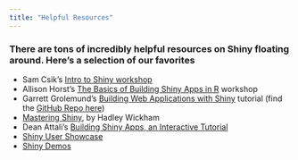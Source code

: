 ```yaml
---
title: "Helpful Resources"
---
```


### There are tons of incredibly helpful resources on Shiny floating around. Here's a selection of our favorites

-   Sam Csik's [Intro to Shiny workshop](https://samanthacsik.github.io/talks_workshops/2022-02-18-intro-to-shiny/)
-   Allison Horst's [The Basics of Building Shiny Apps in R](https://github.com/allisonhorst/shiny-basics-sb-r-ladies) workshop
-   Garrett Grolemund's [Building Web Applications with Shiny](https://shiny.rstudio.com/tutorial/) tutorial (find the [GitHub Repo here](https://github.com/rstudio-education/shiny.rstudio.com-tutorial))
-   [Mastering Shiny](https://mastering-shiny.org/basic-app.html), by Hadley Wickham
-   Dean Attali's [Building Shiny Apps, an Interactive Tutorial](https://deanattali.com/blog/building-shiny-apps-tutorial/)
-   [Shiny User Showcase](https://shiny.rstudio.com/gallery/#user-showcase)
-   [Shiny Demos](https://shiny.rstudio.com/gallery/#demos)
